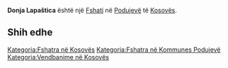 {{Fshat në Kosovës
 | Emri                = Donja Lapaštica
 | EmriAlt                = Dona Lapashtica,Donja Lapastica,Donja Lapaštica,Llapashtica e Poshtme,Llapashtice e Poshteme,Llapashtice e Poshtme,Llapashtice e Poshtëme,Llapashticë e Poshtme,Доња Лапаштица
 | Emri (Rasa dhanore) = 
 | Figura              = 
 | Shteti              = Kosovës
 | Komuna              = Podujevë
 | Kodi postar         = 
 | Sipërfaqja          = 

 | Popullsia           = 

 | Regj. i popullsisë  = 
 | Dend. e popullsisë  = 
 | Faqja zyrtare       = 
 <!--- Koordinatat ----> 
 | Gjerësia            = 42.88469
 | Gjatësia            = 21.16869
 | Lartësia            = 
}}
'''Donja Lapaštica''' është një [[Fshati]] në [[Podujevë]] të [[Kosovës]].

<!-- == Gjeografia == -->
<!-- == Historia == -->
<!-- == Demografia == -->
== Shih edhe ==
{{Komuna Podujevë}}
{{Kosovo-Administrata-Cung}}

[[Kategoria:Fshatra në Kosovës]]
[[Kategoria:Fshatra në Kommunes Podujevë]]
[[Kategoria:Vendbanime në Kosovës]]